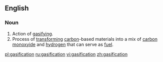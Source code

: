 ==English==
===Noun===
{{wikipedia}}
{{en-noun}}
# Action of [[gasify]]ing.
# Process of [[transform]]ing [[carbon]]-based materials into a mix of [[carbon monoxyide]] and [[hydrogen]] that can serve as [[fuel]].

[[pl:gasification]]
[[ru:gasification]]
[[vi:gasification]]
[[zh:gasification]]